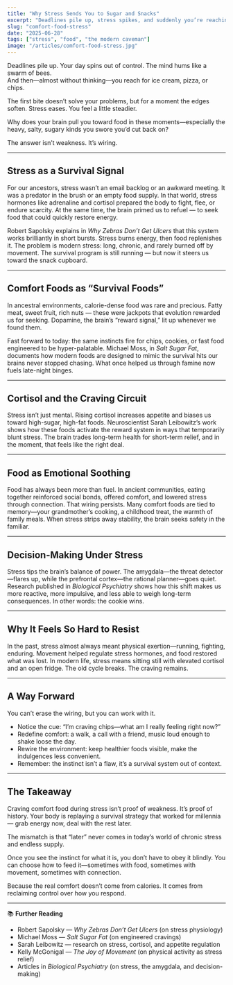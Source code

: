 ```yaml
---
title: "Why Stress Sends You to Sugar and Snacks"
excerpt: "Deadlines pile up, stress spikes, and suddenly you’re reaching for ice cream or chips. It’s not weakness—it’s ancient wiring. The same survival instincts that once pushed us to seek energy-dense foods now collide with a modern world of endless supply."
slug: "comfort-food-stress"
date: "2025-06-28"
tags: ["stress", "food", "the modern caveman"]
image: "/articles/comfort-food-stress.jpg"
---
```

Deadlines pile up. Your day spins out of control. The mind hums like a swarm of bees.  
And then—almost without thinking—you reach for ice cream, pizza, or chips.  

The first bite doesn’t solve your problems, but for a moment the edges soften. Stress eases. You feel a little steadier.  

Why does your brain pull you toward food in these moments—especially the heavy, salty, sugary kinds you swore you’d cut back on?  

The answer isn’t weakness. It’s wiring.  

---

## Stress as a Survival Signal  

For our ancestors, stress wasn’t an email backlog or an awkward meeting. It was a predator in the brush or an empty food supply. In that world, stress hormones like adrenaline and cortisol prepared the body to fight, flee, or endure scarcity. At the same time, the brain primed us to refuel — to seek food that could quickly restore energy.  

Robert Sapolsky explains in *Why Zebras Don’t Get Ulcers* that this system works brilliantly in short bursts. Stress burns energy, then food replenishes it. The problem is modern stress: long, chronic, and rarely burned off by movement. The survival program is still running — but now it steers us toward the snack cupboard.  

---

## Comfort Foods as “Survival Foods”  

In ancestral environments, calorie-dense food was rare and precious. Fatty meat, sweet fruit, rich nuts — these were jackpots that evolution rewarded us for seeking. Dopamine, the brain’s “reward signal,” lit up whenever we found them.  

Fast forward to today: the same instincts fire for chips, cookies, or fast food engineered to be hyper-palatable. Michael Moss, in *Salt Sugar Fat*, documents how modern foods are designed to mimic the survival hits our brains never stopped chasing. What once helped us through famine now fuels late-night binges.  

---

## Cortisol and the Craving Circuit  

Stress isn’t just mental. Rising cortisol increases appetite and biases us toward high-sugar, high-fat foods. Neuroscientist Sarah Leibowitz’s work shows how these foods activate the reward system in ways that temporarily blunt stress. The brain trades long-term health for short-term relief, and in the moment, that feels like the right deal.  

---

## Food as Emotional Soothing  

Food has always been more than fuel. In ancient communities, eating together reinforced social bonds, offered comfort, and lowered stress through connection. That wiring persists. Many comfort foods are tied to memory—your grandmother’s cooking, a childhood treat, the warmth of family meals. When stress strips away stability, the brain seeks safety in the familiar.  

---

## Decision-Making Under Stress  

Stress tips the brain’s balance of power. The amygdala—the threat detector—flares up, while the prefrontal cortex—the rational planner—goes quiet. Research published in *Biological Psychiatry* shows how this shift makes us more reactive, more impulsive, and less able to weigh long-term consequences. In other words: the cookie wins.  

---

## Why It Feels So Hard to Resist  

In the past, stress almost always meant physical exertion—running, fighting, enduring. Movement helped regulate stress hormones, and food restored what was lost. In modern life, stress means sitting still with elevated cortisol and an open fridge. The old cycle breaks. The craving remains.  

---

## A Way Forward  

You can’t erase the wiring, but you can work with it.  

- Notice the cue: “I’m craving chips—what am I really feeling right now?”  
- Redefine comfort: a walk, a call with a friend, music loud enough to shake loose the day.  
- Rewire the environment: keep healthier foods visible, make the indulgences less convenient.  
- Remember: the instinct isn’t a flaw, it’s a survival system out of context.  

---

## The Takeaway  

Craving comfort food during stress isn’t proof of weakness. It’s proof of history. Your body is replaying a survival strategy that worked for millennia — grab energy now, deal with the rest later.  

The mismatch is that “later” never comes in today’s world of chronic stress and endless supply.  

Once you see the instinct for what it is, you don’t have to obey it blindly. You can choose how to feed it—sometimes with food, sometimes with movement, sometimes with connection.  

Because the real comfort doesn’t come from calories. It comes from reclaiming control over how you respond.  

---

📚 **Further Reading**  
- Robert Sapolsky — *Why Zebras Don’t Get Ulcers* (on stress physiology)  
- Michael Moss — *Salt Sugar Fat* (on engineered cravings)  
- Sarah Leibowitz — research on stress, cortisol, and appetite regulation  
- Kelly McGonigal — *The Joy of Movement* (on physical activity as stress relief)  
- Articles in *Biological Psychiatry* (on stress, the amygdala, and decision-making)  
